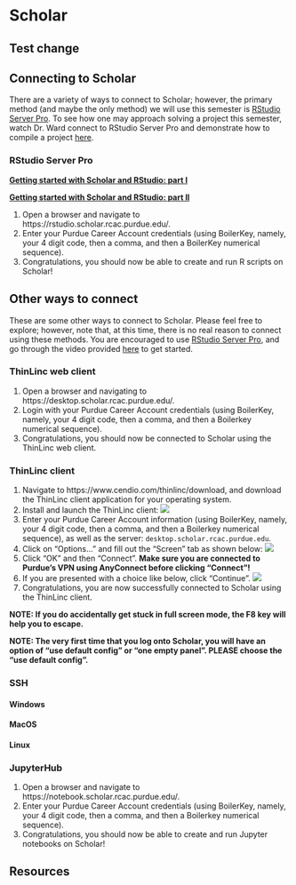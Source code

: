 # Scholar {#scholar}

## Test change

## Connecting to Scholar {#connecting-to-scholar}

There are a variety of ways to connect to Scholar; however, the primary method (and maybe the only method) we will use this semester is [RStudio Server Pro](#rstudio-server-pro). To see how one may approach solving a project this semester, watch Dr. Ward connect to RStudio Server Pro and demonstrate how to compile a project [here](#templates).

### RStudio Server Pro {#rstudio-server-pro}

**[Getting started with Scholar and RStudio: part I](https://cdnapisec.kaltura.com/p/983291/sp/98329100/embedIframeJs/uiconf_id/29134031/partner_id/983291?iframeembed=true&playerId=kaltura_player&entry_id=1_vw9pj4ip&flashvars[streamerType]=auto&amp;flashvars[localizationCode]=en&amp;flashvars[leadWithHTML5]=true&amp;flashvars[sideBarContainer.plugin]=true&amp;flashvars[sideBarContainer.position]=left&amp;flashvars[sideBarContainer.clickToClose]=true&amp;flashvars[chapters.plugin]=true&amp;flashvars[chapters.layout]=vertical&amp;flashvars[chapters.thumbnailRotator]=false&amp;flashvars[streamSelector.plugin]=true&amp;flashvars[EmbedPlayer.SpinnerTarget]=videoHolder&amp;flashvars[dualScreen.plugin]=true&amp;flashvars[Kaltura.addCrossoriginToIframe]=true&amp;&wid=1_0gmky2np)**

**[Getting started with Scholar and RStudio: part II](https://cdnapisec.kaltura.com/p/983291/sp/98329100/embedIframeJs/uiconf_id/29134031/partner_id/983291?iframeembed=true&playerId=kaltura_player&entry_id=1_tfix4qd2&flashvars[streamerType]=auto&amp;flashvars[localizationCode]=en&amp;flashvars[leadWithHTML5]=true&amp;flashvars[sideBarContainer.plugin]=true&amp;flashvars[sideBarContainer.position]=left&amp;flashvars[sideBarContainer.clickToClose]=true&amp;flashvars[chapters.plugin]=true&amp;flashvars[chapters.layout]=vertical&amp;flashvars[chapters.thumbnailRotator]=false&amp;flashvars[streamSelector.plugin]=true&amp;flashvars[EmbedPlayer.SpinnerTarget]=videoHolder&amp;flashvars[dualScreen.plugin]=true&amp;flashvars[Kaltura.addCrossoriginToIframe]=true&amp;&wid=1_ugceh28o)**

1. Open a browser and navigate to https://rstudio.scholar.rcac.purdue.edu/.
2. Enter your Purdue Career Account credentials (using BoilerKey, namely, your 4 digit code, then a comma, and then a BoilerKey numerical sequence).
3. Congratulations, you should now be able to create and run R scripts on Scholar!

## Other ways to connect

These are some other ways to connect to Scholar. Please feel free to explore; however, note that, at this time, there is no real reason to connect using these methods. You are encouraged to use [RStudio Server Pro](#rstudio-server-pro), and go through the video provided [here](#templates) to get started.

### ThinLinc web client {#connecting-with-thinlinc-webclient}

1. Open a browser and navigating to https://desktop.scholar.rcac.purdue.edu/.
2. Login with your Purdue Career Account credentials (using BoilerKey, namely, your 4 digit code, then a comma, and then a Boilerkey numerical sequence).
3. Congratulations, you should now be connected to Scholar using the ThinLinc web client.

### ThinLinc client {#connecting-with-thinlinc-client}

1. Navigate to https://www.cendio.com/thinlinc/download, and download the ThinLinc client application for your operating system. 
2. Install and launch the ThinLinc client:
![](images/thinlincclient.png)
3. Enter your Purdue Career Account information (using BoilerKey, namely, your 4 digit code, then a comma, and then a Boilerkey numerical sequence), as well as the server: `desktop.scholar.rcac.purdue.edu`.
4. Click on "Options..." and fill out the "Screen" tab as shown below:
![](images/thinlincoptions.png)
5. Click "OK" and then "Connect". **Make sure you are connected to Purdue's VPN using AnyConnect before clicking "Connect"!**
6. If you are presented with a choice like below, click "Continue".
![](images/thinlincquestion.png)
7. Congratulations, you are now successfully connected to Scholar using the ThinLinc client.

**NOTE: If you do accidentally get stuck in full screen mode, the F8 key will help you to escape.**

**NOTE: The very first time that you log onto Scholar, you will have an option of “use default config” or “one empty panel”. PLEASE choose the “use default config”.**

### SSH {#connecting-with-ssh}

#### Windows {#connecting-to-scholar-ssh-windows}

#### MacOS {#connecting-to-scholar-ssh-macos}

#### Linux {#connecting-to-scholar-ssh-linux}

### JupyterHub {#jupyterhub}

1. Open a browser and navigate to https://notebook.scholar.rcac.purdue.edu/.
2. Enter your Purdue Career Account credentials (using BoilerKey, namely, your 4 digit code, then a comma, and then a Boilerkey numerical sequence).
3. Congratulations, you should now be able to create and run Jupyter notebooks on Scholar!

## Resources {#scholar-resources}
